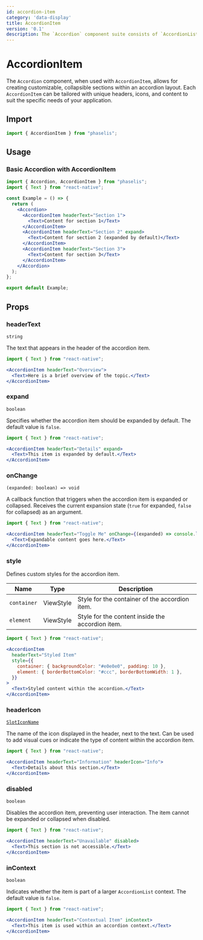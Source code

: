 ```yaml
---
id: accordion-item
category: 'data-display'
title: AccordionItem
version: '0.1'
description: The `Accordion` component suite consists of `AccordionList` and `AccordionItem`, providing collapsible content sections for better organization and user interaction. These components support single or multiple expansion modes and are customizable with icons and custom styles.
---
```


# AccordionItem

The `Accordion` component, when used with `AccordionItem`, allows for creating customizable, collapsible sections within an accordion layout. Each `AccordionItem` can be tailored with unique headers, icons, and content to suit the specific needs of your application.

## Import

```js
import { AccordionItem } from "phaselis";
```

## Usage

### Basic Accordion with AccordionItem

```jsx
import { Accordion, AccordionItem } from "phaselis";
import { Text } from "react-native";

const Example = () => {
  return (
    <Accordion>
      <AccordionItem headerText="Section 1">
        <Text>Content for section 1</Text>
      </AccordionItem>
      <AccordionItem headerText="Section 2" expand>
        <Text>Content for section 2 (expanded by default)</Text>
      </AccordionItem>
      <AccordionItem headerText="Section 3">
        <Text>Content for section 3</Text>
      </AccordionItem>
    </Accordion>
  );
};

export default Example;
```

## Props

### headerText
`string`

The text that appears in the header of the accordion item.

```jsx
import { Text } from "react-native";
```
```jsx
<AccordionItem headerText="Overview">
  <Text>Here is a brief overview of the topic.</Text>
</AccordionItem>
```

### expand
`boolean`

Specifies whether the accordion item should be expanded by default. The default value is `false`.

```jsx
import { Text } from "react-native";
```
```jsx
<AccordionItem headerText="Details" expand>
  <Text>This item is expanded by default.</Text>
</AccordionItem>
```

### onChange
`(expanded: boolean) => void`

A callback function that triggers when the accordion item is expanded or collapsed. Receives the current expansion state (`true` for expanded, `false` for collapsed) as an argument.

```jsx
import { Text } from "react-native";
```
```jsx
<AccordionItem headerText="Toggle Me" onChange={(expanded) => console.log("Expanded state:", expanded)}>
  <Text>Expandable content goes here.</Text>
</AccordionItem>
```

### style
Defines custom styles for the accordion item.

| Name        | Type      | Description                                   |
|-------------|-----------|-----------------------------------------------|
| `container` | ViewStyle | Style for the container of the accordion item. |
| `element`   | ViewStyle | Style for the content inside the accordion item. |

```jsx
import { Text } from "react-native";
```
```jsx
<AccordionItem
  headerText="Styled Item"
  style={{
    container: { backgroundColor: "#e0e0e0", padding: 10 },
    element: { borderBottomColor: "#ccc", borderBottomWidth: 1 },
  }}
>
  <Text>Styled content within the accordion.</Text>
</AccordionItem>
```

### headerIcon
[`SlotIconName`](https://lucide.dev/icons/)

The name of the icon displayed in the header, next to the text. Can be used to add visual cues or indicate the type of content within the accordion item.

```jsx
import { Text } from "react-native";
```
```jsx
<AccordionItem headerText="Information" headerIcon="Info">
  <Text>Details about this section.</Text>
</AccordionItem>
```

### disabled
`boolean`

Disables the accordion item, preventing user interaction. The item cannot be expanded or collapsed when disabled.

```jsx
import { Text } from "react-native";
```
```jsx
<AccordionItem headerText="Unavailable" disabled>
  <Text>This section is not accessible.</Text>
</AccordionItem>
```

### inContext
`boolean`

Indicates whether the item is part of a larger `AccordionList` context. The default value is `false`.

```jsx
import { Text } from "react-native";
```
```jsx
<AccordionItem headerText="Contextual Item" inContext>
  <Text>This item is used within an accordion context.</Text>
</AccordionItem>
```

